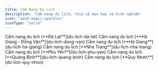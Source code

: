 ```yaml
---
title: Cẩm Nang Du Lịch
description: 'Cẩm nang du lịch, chia sẻ mẹo hay và kinh nghiệm'
icon: "wand-magic-sparkles"
iconType: "solid"
---
```


<CardGroup cols={2}>
    <Card title="Đà Lạt" icon="location-dot">
        Cẩm nang du lịch [**Đà Lạt**](du-lich-da-lat)
    </Card>
    <Card title="Hà Giang - Đồng Văn" icon="location-dot">
        Cẩm nang du lịch [**Hà Giang - Đồng Văn**](du-lich-dong-van)
    </Card>
    <Card title="Hà Giang" icon="location-dot">
        Cẩm nang du lịch [**Hà Giang**](du-lich-ha-giang)
    </Card>
    <Card title="Nha Trang" icon="location-dot">
        Cẩm nang du lịch [**Nha Trang**](du-lich-nha-trang)
    </Card>
    <Card title="Phú Yên" icon="location-dot">
        Cẩm nang du lịch [**Phú Yên**](du-lich-phu-yen)
    </Card>
        <Card title="Quảng Bình" icon="location-dot">
        Cẩm nang du lịch [**Quảng Bình**](du-lich-quang-binh)
    </Card>
    <Card title="Quy Nhơn" icon="location-dot">
        Cẩm nang du lịch [**Quy Nhơn**](du-lich-quy-nhon)
    </Card>
</CardGroup>